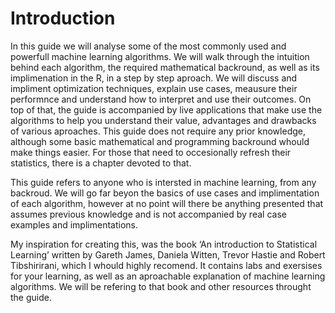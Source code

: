 # Introduction

In this guide we will analyse some of the most commonly used and powerfull machine learning algorithms. We will walk through the intuition behind each algorithm, the required mathematical backround, as well as its implimenation in the R, in a step by step aproach. We will discuss and impliment optimization techniques, explain use cases, meausure their performnce and understand how to interpret and use their outcomes. On top of that, the guide is accompanied by live applications that make use the algorithms to help you understand their value, advantages and drawbacks of various aproaches. This guide does not require any prior knowledge, although some basic mathematical and programming backround whould make things easier. For those that need to occesionally refresh their statistics, there is a chapter devoted to that.

This guide refers to anyone who is intersted in machine learning, from any backroud. We will go far beyon the basics of use cases and implimentation of each algorithm, however at no point will there be anything presented that assumes previous knowledge and is not accompanied by real case examples and implimentations. 

My inspiration for creating this, was the book 'An introduction to Statistical Learning' written by Gareth James, Daniela Witten, Trevor Hastie and Robert Tibshirirani, which I whould highly recomend. It contains labs and exersises for your learning, as well as an aproachable explanation of machine learning algorithms. We will be refering to that book and other resources throught the guide.

